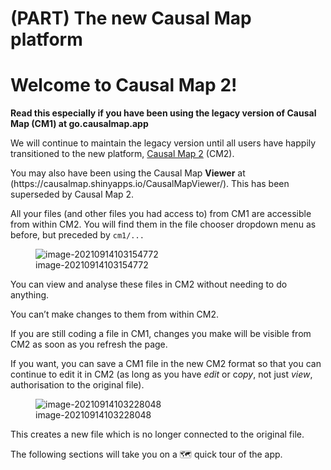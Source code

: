 # (PART) The new Causal Map platform {-}

# Welcome to Causal Map 2!

**Read this especially if you have been using the legacy version of Causal Map (CM1) at go.causalmap.app**

We will continue to maintain the legacy version until all users have happily transitioned to the new platform, [Causal Map 2](https://causalmap.shinyapps.io/CausalMap2/) (CM2).

You may also have been using the Causal Map **Viewer** at (https://causalmap.shinyapps.io/CausalMapViewer/). This has been superseded by Causal Map 2.

All your files (and other files you had access to) from CM1 are accessible from within CM2. You will find them in the file chooser dropdown menu as before, but preceded by `cm1/...`

![image-20210914103154772](_assets/image-20210914103154772.png)

You can view and analyse these files in CM2 without needing to do anything.

You can't make changes to them from within CM2.

If you are still coding a file in CM1, changes you make will be visible from CM2 as soon as you refresh the page.

If you want, you can save a CM1 file in the new CM2 format so that you can continue to edit it in CM2 (as long as you have *edit* or c*opy*, not just *view*, authorisation to the original file). 

![image-20210914103228048](_assets/image-20210914103228048.png)

This creates a new file which is no longer connected to the original file.

The following sections will take you on a 🗺 quick tour of the app.
